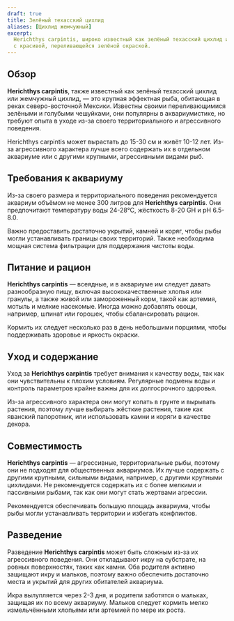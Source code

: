 ```yaml
---
draft: true
title: Зелёный техасский цихлид
aliases: [Цихлид жемчужный]
excerpt:
  Herichthys carpintis, широко известный как зелёный техасский цихлид или жемчужный цихлид, это крупный агрессивный вид
  с красивой, переливающейся зелёной окраской.
---
```


## Обзор

**Herichthys carpintis**, также известный как зелёный техасский цихлид или жемчужный цихлид, — это крупная эффектная
рыба, обитающая в реках северо-восточной Мексики. Известны своими переливающимися зелёными и голубыми чешуйками, они
популярны в аквариумистике, но требуют опыта в уходе из-за своего территориального и агрессивного поведения.

Herichthys carpintis может вырастать до 15-30 см и живёт 10-12 лет. Из-за агрессивного характера лучше всего содержать
их в отдельном аквариуме или с другими крупными, агрессивными видами рыб.

## Требования к аквариуму

Из-за своего размера и территориального поведения рекомендуется аквариум объёмом не менее 300 литров для **Herichthys
carpintis**. Они предпочитают температуру воды 24-28°C, жёсткость 8-20 GH и pH 6.5-8.0.

Важно предоставить достаточно укрытий, камней и коряг, чтобы рыбы могли устанавливать границы своих территорий. Также
необходима мощная система фильтрации для поддержания чистоты воды.

## Питание и рацион

**Herichthys carpintis** — всеядные, и в аквариуме им следует давать разнообразную пищу, включая высококачественные
хлопья или гранулы, а также живой или замороженный корм, такой как артемия, мотыль и мелкие насекомые. Иногда можно
добавлять овощи, например, шпинат или горошек, чтобы сбалансировать рацион.

Кормить их следует несколько раз в день небольшими порциями, чтобы поддерживать здоровье и яркость окраски.

## Уход и содержание

Уход за **Herichthys carpintis** требует внимания к качеству воды, так как они чувствительны к плохим условиям.
Регулярные подмены воды и контроль параметров крайне важны для их долгосрочного здоровья.

Из-за агрессивного характера они могут копать в грунте и вырывать растения, поэтому лучше выбирать жёсткие растения,
такие как яванский папоротник, или использовать камни и коряги в качестве декора.

## Совместимость

**Herichthys carpintis** — агрессивные, территориальные рыбы, поэтому они не подходят для общественных аквариумов. Их
лучше содержать с другими крупными, сильными видами, например, с другими крупными цихлидами. Не рекомендуется содержать
их с более мелкими и пассивными рыбами, так как они могут стать жертвами агрессии.

Рекомендуется обеспечивать большую площадь аквариума, чтобы рыбы могли устанавливать территории и избегать конфликтов.

## Разведение

Разведение **Herichthys carpintis** может быть сложным из-за их агрессивного поведения. Они откладывают икру на
субстрате, на ровных поверхностях, таких как камни. Оба родителя активно защищают икру и мальков, поэтому важно
обеспечить достаточно места и укрытий для других обитателей аквариума.

Икра вылупляется через 2-3 дня, и родители заботятся о мальках, защищая их по всему аквариуму. Мальков следует кормить
мелко измельчёнными хлопьями или артемией по мере их роста.
